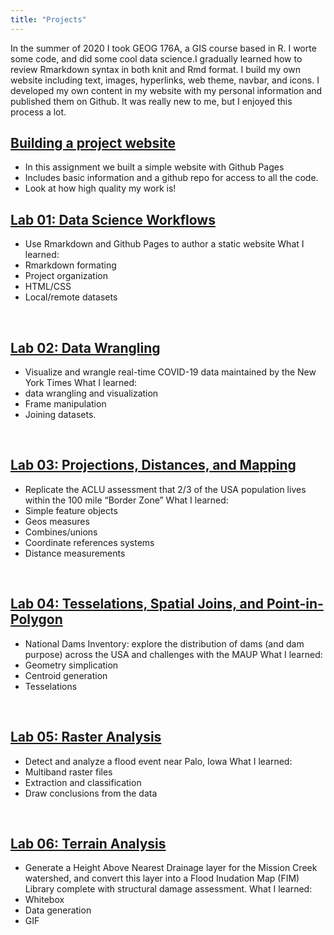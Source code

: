 ```yaml
---
title: "Projects"
---
```


In the summer of 2020 I took GEOG 176A, a GIS course based in R. I worte some code, and did some cool data science.I gradually learned how to review Rmarkdown syntax in both knit and Rmd format. I build my own website including text, images, hyperlinks, web theme, navbar, and icons. I developed my own content in my website with my personal information and published them on Github. It was really new to me, but I enjoyed this process a lot.

## [Building a project website](index.html)

- In this assignment we built a simple website with Github Pages 
- Includes basic information and a github repo for access to all the code.
- Look at how high quality my work is! <i class="fa fa-american-sign-language-interpreting" aria-hidden="true"></i>

## [Lab 01: Data Science Workflows](https://Vialawaila.github.io/)

- Use Rmarkdown and Github Pages to author a static website
What I learned:
- Rmarkdown formating
- Project organization
- HTML/CSS
- Local/remote datasets

<br>

## [Lab 02: Data Wrangling](https://Vialawaila.github.io/geog-176A-labs/lab-02.html)

- Visualize and wrangle real-time COVID-19 data maintained by the New York Times
What I learned:
- data wrangling and visualization
- Frame manipulation
- Joining datasets.

<br>

## [Lab 03: Projections, Distances, and Mapping](https://Vialawaila.github.io/geog-176A-labs/lab-03.html)

- Replicate the ACLU assessment that 2/3 of the USA population lives within the 100 mile “Border Zone” 
What I learned:
- Simple feature objects
- Geos measures
- Combines/unions
- Coordinate references systems
- Distance measurements

<br>

## [Lab 04: Tesselations, Spatial Joins, and Point-in-Polygon](https://Vialawaila.github.io/geog-176A-labs/lab-04.html)

- National Dams Inventory: explore the distribution of dams (and dam purpose) across the USA and challenges with the MAUP
What I learned:
- Geometry simplication
- Centroid generation
- Tesselations

<br>

## [Lab 05: Raster Analysis](https://Vialawaila.github.io/geog-176A-labs/lab-05.html)

- Detect and analyze a flood event near Palo, Iowa
What I learned:
- Multiband raster files
- Extraction and classification 
- Draw conclusions from the data

<br>

## [Lab 06: Terrain Analysis](https://Vialawaila.github.io/geog-176A-labs/lab-06.html)

- Generate a Height Above Nearest Drainage layer for the Mission Creek watershed, and convert this layer into a Flood Inudation Map (FIM) Library complete with structural damage assessment.
What I learned:
- Whitebox
- Data generation
- GIF
